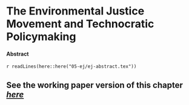 # The Environmental Justice Movement and Technocratic Policymaking

#### Abstract {-}

`r readLines(here::here("05-ej/ej-abstract.tex"))`

## See the working paper version of this chapter [_here_](https://judgelord.github.io/research/ej/)